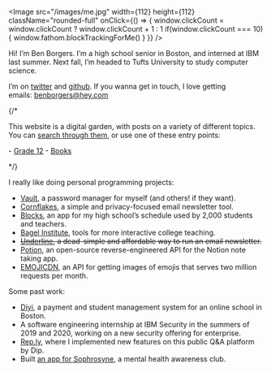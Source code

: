 
<Image
    src="/images/me.jpg"
    width={112}
    height={112}
    className="rounded-full"
    onClick={() => {
        window.clickCount = window.clickCount ? window.clickCount + 1 : 1
        if(window.clickCount === 10) {
            window.fathom.blockTrackingForMe()
        }
    }}
/>

Hi! I’m Ben Borgers. I’m a high school senior in Boston, and interned at IBM last summer. Next fall, I’m headed to Tufts University to study computer science.

I’m on [twitter](https://twitter.com/benborgers) and [github](https://github.com/benborgers). If you wanna get in touch, I love getting emails: [benborgers@hey.com](mailto:benborgers@hey.com)

{/* <div className="bg-gray-50 border border-gray-200 rounded-lg px-4">
    <p>This website is a digital garden, with posts on a variety of different topics. You can [search through them](/search), or use one of these entry points:</p>
    - [Grade 12](/grade-12)
    - [Books](/books)
</div> */}

I really like doing personal programming projects:

- [Vault](https://vault.elk.sh), a password manager for myself (and others! if they want).
- [Cornflakes](https://cornflakes.app/), a simple and privacy-focused email newsletter tool.
- [Blocks](https://blocks.elk.sh/), an app for my high school’s schedule used by 2,000 students and teachers.
- [Bagel Institute](https://bagel.institute/), tools for more interactive college teaching.
- <strike>[Underline](https://underline.email/), a dead-simple and affordable way to run an email newsletter.</strike>
- [Potion](https://github.com/benborgers/potion), an open-source reverse-engineered API for the Notion note taking app.
- [EMOJICDN](https://emojicdn.elk.sh/), an API for getting images of emojis that serves two million requests per month.

Some past work:

- [Diyi](https://diyiboston.com/), a payment and student management system for an online school in Boston.
- A software engineering internship at IBM Security in the summers of 2019 and 2020, working on a new security offering for enterprise.
- [Rep.ly](https://rep.ly/), where I implemented new features on this public Q&A platform by Dip.
- Built [an app for Sophrosyne](https://sophrosyne.now.sh/), a mental health awareness club.

